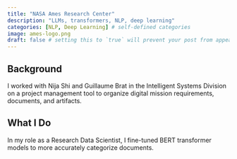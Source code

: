 ```yaml
---
title: "NASA Ames Research Center"
description: "LLMs, transformers, NLP, deep learning"
categories: [NLP, Deep Learning] # self-defined categories
image: ames-logo.png
draft: false # setting this to `true` will prevent your post from appearing on your listing page until you're ready!
---
```


## Background
I worked with Nija Shi and Guillaume Brat in the Intelligent Systems Division on a project management tool to organize digital mission requirements, documents, and artifacts.

## What I Do
In my role as a Research Data Scientist, I fine-tuned BERT transformer models to more accurately categorize documents.

